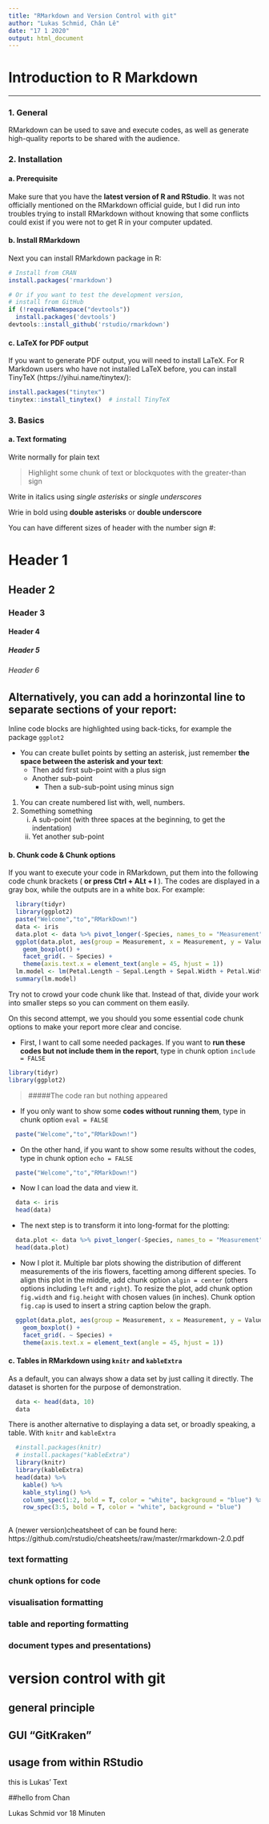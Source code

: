 ```yaml
---
title: "RMarkdown and Version Control with git"
author: "Lukas Schmid, Chân Lê"
date: "17 1 2020"
output: html_document
---
```


# __Introduction to R Markdown__

------

### __1. General__
RMarkdown can be used to save and execute codes, as well as generate high-quality reports to be shared with the audience.


### __2. Installation__

#### __a. Prerequisite__
Make sure that you have the __latest version of R and RStudio__. It was not officially mentioned on the RMarkdown official guide, but I did run into troubles trying to install RMarkdown without knowing that some conflicts could exist if you were not to get R in your computer updated.


#### __b. Install RMarkdown__
Next you can install RMarkdown package in R:

```r
# Install from CRAN
install.packages('rmarkdown')

# Or if you want to test the development version,
# install from GitHub
if (!requireNamespace("devtools"))
  install.packages('devtools')
devtools::install_github('rstudio/rmarkdown')
```


#### __c. LaTeX for PDF output__
If you want to generate PDF output, you will need to install LaTeX. For R Markdown users who have not installed LaTeX before, you can install TinyTeX (https://yihui.name/tinytex/):

```r
install.packages("tinytex")
tinytex::install_tinytex()  # install TinyTeX
```


### __3. Basics__

#### __a. Text formating__

Write normally for plain text

> Highlight some chunk of text or blockquotes with the greater-than sign

Write in italics using *single asterisks* or _single underscores_

Wrie in bold using **double asterisks** or __double underscore__

You can have different sizes of header with the number sign #:

# Header 1   
## Header 2   
### Header 3   
#### Header 4   
##### Header 5   
###### Header 6

Alternatively, you can add a horinzontal line to separate sections of your report:
------

Inline code blocks are highlighted using back-ticks, for example the package `ggplot2`


* You can create bullet points by setting an asterisk, just remember **the space between the asterisk and your text**:
  + Then add first sub-point with a plus sign
  + Another sub-point
    - Then a sub-sub-point using minus sign
    

1. You can create numbered list with, well, numbers.
2. Something something
   i) A sub-point (with three spaces at the beginning, to get the indentation)
   ii) Yet another sub-point


#### __b. Chunk code & Chunk options__

If you want to execute your code in RMarkdown, put them into the following code chunk brackets ( __or press Ctrl + ALt + I__ ). The codes are displayed in a gray box, while the outputs are in a white box. For example:

```r
  library(tidyr)
  library(ggplot2)
  paste("Welcome","to","RMarkDown!")
  data <- iris
  data.plot <- data %>% pivot_longer(-Species, names_to = "Measurement", values_to = "Value")
  ggplot(data.plot, aes(group = Measurement, x = Measurement, y = Value)) + 
    geom_boxplot() +
    facet_grid(. ~ Species) +
    theme(axis.text.x = element_text(angle = 45, hjust = 1))
  lm.model <- lm(Petal.Length ~ Sepal.Length + Sepal.Width + Petal.Width, data = data)
  summary(lm.model)
```

Try not to crowd your code chunk like that. Instead of that, divide your work into smaller steps so you can comment on them easily.

On this second attempt, we you should you some essential code chunk options to make your report more clear and concise.

* First, I want to call some needed packages. If you want to __run these codes but not include them in the report__, type in chunk option `include = FALSE`

```r
library(tidyr)
library(ggplot2)
```

> #####The code ran but nothing appeared

* If you only want to show some __codes without running them__, type in chunk option `eval = FALSE`

```r
  paste("Welcome","to","RMarkDown!")
```

* On the other hand, if you want to show some results without the codes, type in chunk option `echo = FALSE`

```r
  paste("Welcome","to","RMarkDown!")
```

* Now I can load the data and view it.

```r
  data <- iris
  head(data)
```

* The next step is to transform it into long-format for the plotting:

```r
  data.plot <- data %>% pivot_longer(-Species, names_to = "Measurement", values_to = "Value")
  head(data.plot)
```

* Now I plot it. Multiple bar plots showing the distribution of different measurements of the iris flowers, facetting among different species. To align this plot in the middle, add chunk option `algin = center` (others options including `left` and `right`). To resize the plot, add chunk option `fig.width` and `fig.height` with chosen values (in inches). Chunk option `fig.cap` is used to insert a string caption below the graph.

```r
  ggplot(data.plot, aes(group = Measurement, x = Measurement, y = Value)) + 
    geom_boxplot() +
    facet_grid(. ~ Species) +
    theme(axis.text.x = element_text(angle = 45, hjust = 1))
```

#### __c. Tables in RMarkdown using `knitr` and `kableExtra`__

As a default, you can always show a data set by just calling it directly. The dataset is shorten for the purpose of demonstration.

```r
  data <- head(data, 10)
  data
```

There is another alternative to displaying a data set, or broadly speaking, a table. With `knitr` and `kableExtra`

```r
  #install.packages(knitr)
  # install.packages("kableExtra")
  library(knitr)
  library(kableExtra)
  head(data) %>% 
    kable() %>% 
    kable_styling() %>%
    column_spec(1:2, bold = T, color = "white", background = "blue") %>% 
    row_spec(3:5, bold = T, color = "white", background = "blue")
  
```

A (newer version)cheatsheet of can be found here: https://github.com/rstudio/cheatsheets/raw/master/rmarkdown-2.0.pdf



### text formatting

### chunk options for code
### visualisation formatting
### table and reporting formatting
### document types and presentations)


# version control with git
## general principle
## GUI "GitKraken"
## usage from within RStudio
this is Lukas' Text


##hello from Chan

Lukas Schmid  vor 18 Minuten